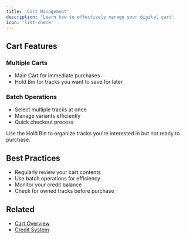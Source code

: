 ```yaml
---
title: 'Cart Management'
description: 'Learn how to effectively manage your digital cart'
icon: 'list-check'
---
```


## Cart Features

### Multiple Carts
- Main Cart for immediate purchases
- Hold Bin for tracks you want to save for later

### Batch Operations
- Select multiple tracks at once
- Manage variants efficiently
- Quick checkout process

<Tip>
Use the Hold Bin to organize tracks you're interested in but not ready to purchase.
</Tip>

## Best Practices

- Regularly review your cart contents
- Use batch operations for efficiency
- Monitor your credit balance
- Check for owned tracks before purchase

## Related
- [Cart Overview](/cart/overview)
- [Credit System](/credits/how-credits-work) 